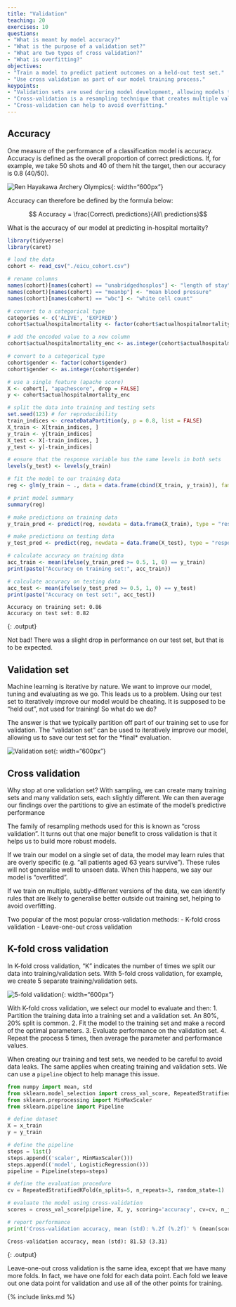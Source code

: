 ```yaml
---
title: "Validation"
teaching: 20
exercises: 10
questions:
- "What is meant by model accuracy?"
- "What is the purpose of a validation set?"
- "What are two types of cross validation?"
- "What is overfitting?"
objectives:
- "Train a model to predict patient outcomes on a held-out test set."
- "Use cross validation as part of our model training process."
keypoints:
- "Validation sets are used during model development, allowing models to be tested prior to testing on a held-out set."
- "Cross-validation is a resampling technique that creates multiple validation sets."
- "Cross-validation can help to avoid overfitting."
---
```


## Accuracy

One measure of the performance of a classification model is accuracy. Accuracy is defined as the overall proportion of correct predictions. If, for example, we take 50 shots and 40 of them hit the target, then our accuracy is 0.8 (40/50).

![Ren Hayakawa Archery Olympics](../fig/japan_ren_hayakawa.jpg){: width="600px"}

Accuracy can therefore be defined by the formula below:

$$ Accuracy = \frac{Correct\ predictions}{All\ predictions}$$

What is the accuracy of our model at predicting in-hospital mortality?

```r
library(tidyverse)
library(caret)

# load the data
cohort <- read_csv("./eicu_cohort.csv")

# rename columns
names(cohort)[names(cohort) == "unabridgedhosplos"] <- "length of stay"
names(cohort)[names(cohort) == "meanbp"] <- "mean blood pressure"
names(cohort)[names(cohort) == "wbc"] <- "white cell count"

# convert to a categorical type
categories <- c('ALIVE', 'EXPIRED')
cohort$actualhospitalmortality <- factor(cohort$actualhospitalmortality, levels = categories)

# add the encoded value to a new column
cohort$actualhospitalmortality_enc <- as.integer(cohort$actualhospitalmortality) - 1

# convert to a categorical type
cohort$gender <- factor(cohort$gender)
cohort$gender <- as.integer(cohort$gender)

# use a single feature (apache score)
X <- cohort[, "apachescore", drop = FALSE]
y <- cohort$actualhospitalmortality_enc

# split the data into training and testing sets
set.seed(123) # for reproducibility
train_indices <- createDataPartition(y, p = 0.8, list = FALSE)
X_train <- X[train_indices, ]
y_train <- y[train_indices]
X_test <- X[-train_indices, ]
y_test <- y[-train_indices]

# ensure that the response variable has the same levels in both sets
levels(y_test) <- levels(y_train)

# fit the model to our training data
reg <- glm(y_train ~ ., data = data.frame(cbind(X_train, y_train)), family = binomial())

# print model summary
summary(reg)

# make predictions on training data
y_train_pred <- predict(reg, newdata = data.frame(X_train), type = "response")

# make predictions on testing data
y_test_pred <- predict(reg, newdata = data.frame(X_test), type = "response")

# calculate accuracy on training data
acc_train <- mean(ifelse(y_train_pred >= 0.5, 1, 0) == y_train)
print(paste("Accuracy on training set:", acc_train))

# calculate accuracy on testing data
acc_test <- mean(ifelse(y_test_pred >= 0.5, 1, 0) == y_test)
print(paste("Accuracy on test set:", acc_test))
```

```
Accuracy on training set: 0.86
Accuracy on test set: 0.82
```
{: .output}

Not bad! There was a slight drop in performance on our test set, but that is to be expected.

## Validation set

Machine learning is iterative by nature. We want to improve our model, tuning and evaluating as we go. This leads us to a problem. Using our test set to iteratively improve our model would be cheating. It is supposed to be "held out", not used for training! So what do we do?

The answer is that we typically partition off part of our training set to use for validation. The "validation set" can be used to iteratively improve our model, allowing us to save our test set for the \*final\* evaluation.

![Validation set](../fig/training_val_set.png){: width="600px"}

## Cross validation

Why stop at one validation set? With sampling, we can create many training sets and many validation sets, each slightly different. We can then average our findings over the partitions to give an estimate of the model's predictive performance

The family of resampling methods used for this is known as "cross validation". It turns out that one major benefit to cross validation is that it helps us to build more robust models. 

If we train our model on a single set of data, the model may learn rules that are overly specific (e.g. "all patients aged 63 years survive"). These rules will not generalise well to unseen data. When this happens, we say our model is "overfitted".

If we train on multiple, subtly-different versions of the data, we can identify rules that are likely to generalise better outside out training set, helping to avoid overfitting.

Two popular of the most popular cross-validation methods:
- K-fold cross validation
- Leave-one-out cross validation

## K-fold cross validation

In K-fold cross validation, "K" indicates the number of times we split our data into training/validation sets. With 5-fold cross validation, for example, we create 5 separate training/validation sets.

![5-fold validation](../fig/k_fold_cross_val.png){: width="600px"}

With K-fold cross validation, we select our model to evaluate and then:
1. Partition the training data into a training set and a validation set. An 80%, 20% split is common.
2. Fit the model to the training set and make a record of the optimal parameters.
3. Evaluate performance on the validation set.
4. Repeat the process 5 times, then average the parameter and performance values.

When creating our training and test sets, we needed to be careful to avoid data leaks. The same applies when creating training and validation sets. We can use a `pipeline` object to help manage this issue.

```python
from numpy import mean, std
from sklearn.model_selection import cross_val_score, RepeatedStratifiedKFold
from sklearn.preprocessing import MinMaxScaler
from sklearn.pipeline import Pipeline

# define dataset
X = x_train
y = y_train

# define the pipeline
steps = list()
steps.append(('scaler', MinMaxScaler()))
steps.append(('model', LogisticRegression()))
pipeline = Pipeline(steps=steps)

# define the evaluation procedure
cv = RepeatedStratifiedKFold(n_splits=5, n_repeats=3, random_state=1)

# evaluate the model using cross-validation
scores = cross_val_score(pipeline, X, y, scoring='accuracy', cv=cv, n_jobs=-1)

# report performance
print('Cross-validation accuracy, mean (std): %.2f (%.2f)' % (mean(scores)*100, std(scores)*100))
```

```
Cross-validation accuracy, mean (std): 81.53 (3.31)
```
{: .output}

Leave-one-out cross validation is the same idea, except that we have many more folds. In fact, we have one fold for each data point. Each fold we leave out one data point for validation and use all of the other points for training.

{% include links.md %}






